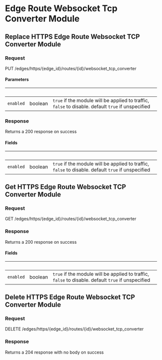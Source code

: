 
# Edge Route Websocket Tcp Converter Module

## Replace HTTPS Edge Route Websocket TCP Converter Module

### Request

PUT /edges/https/\{edge_id\}/routes/\{id\}/websocket_tcp_converter

<EdgeRouteWebsocketTCPConverterModuleReplaceRequest />

#### Parameters

| &nbsp;    | &nbsp;  | &nbsp;                                                                                             |
| --------- | ------- | -------------------------------------------------------------------------------------------------- |
| `enabled` | boolean | `true` if the module will be applied to traffic, `false` to disable. default `true` if unspecified |

### Response

Returns a 200 response on success

<EdgeRouteWebsocketTCPConverterModuleReplaceResponse />

#### Fields

| &nbsp;    | &nbsp;  | &nbsp;                                                                                             |
| --------- | ------- | -------------------------------------------------------------------------------------------------- |
| `enabled` | boolean | `true` if the module will be applied to traffic, `false` to disable. default `true` if unspecified |

## Get HTTPS Edge Route Websocket TCP Converter Module

### Request

GET /edges/https/\{edge_id\}/routes/\{id\}/websocket_tcp_converter

<EdgeRouteWebsocketTCPConverterModuleGetRequest />

### Response

Returns a 200 response on success

<EdgeRouteWebsocketTCPConverterModuleGetResponse />

#### Fields

| &nbsp;    | &nbsp;  | &nbsp;                                                                                             |
| --------- | ------- | -------------------------------------------------------------------------------------------------- |
| `enabled` | boolean | `true` if the module will be applied to traffic, `false` to disable. default `true` if unspecified |

## Delete HTTPS Edge Route Websocket TCP Converter Module

### Request

DELETE /edges/https/\{edge_id\}/routes/\{id\}/websocket_tcp_converter

<EdgeRouteWebsocketTCPConverterModuleDeleteRequest />

### Response

Returns a 204 response with no body on success
